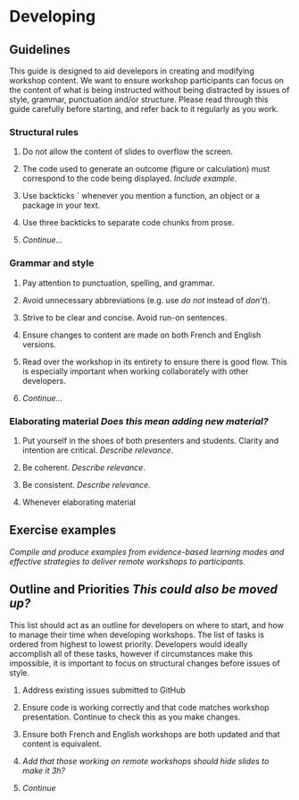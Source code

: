 # Developing {#developing-en}

## Guidelines

This guide is designed to aid develepors in creating and modifying workshop content. We want to ensure workshop participants can focus on the content of what is being instructed without being distracted by issues of style, grammar, punctuation and/or structure. Please read through this guide carefully before starting, and refer back to it regularly as you work.

### Structural rules

1. Do not allow the content of slides to overflow the screen.

2. The code used to generate an outcome (figure or calculation) must correspond to the code being displayed. *Include example*. 

3. Use backticks ` whenever you mention a function, an object or a package in your text.

4. Use three backticks to separate code chunks from prose.

5. *Continue...*

### Grammar and style 

1. Pay attention to punctuation, spelling, and grammar.

2. Avoid unnecessary abbreviations (e.g. use *do not* instead of *don't*).

3. Strive to be clear and concise. Avoid run-on sentences.

4. Ensure changes to content are made on both French and English versions.

5. Read over the workshop in its entirety to ensure there is good flow. This is especially important when working collaborately with other developers.

6. *Continue...*

### Elaborating material *Does this mean adding new material?*

1. Put yourself in the shoes of both presenters and students. Clarity and intention are critical. *Describe relevance*.

2. Be coherent. *Describe relevance*.

3. Be consistent. *Describe relevance*.

4. Whenever elaborating material

## Exercise examples

*Compile and produce examples from evidence-based learning modes and effective strategies to deliver remote workshops to participants.*

## Outline and Priorities *This could also be moved up?*

This list should act as an outline for developers on where to start, and how to manage their time when developing workshops. The list of tasks is ordered from highest to lowest priority. Developers would ideally accomplish all of these tasks, however if circumstances make this impossible, it is important to focus on structural changes before issues of style. 

1. Address existing issues submitted to GitHub 

2. Ensure code is working correctly and that code matches workshop presentation. Continue to check this as you make changes.

3. Ensure both French and English workshops are both updated and that content is equivalent.

4. *Add that those working on remote workshops should hide slides to make it 3h?*

5. *Continue*